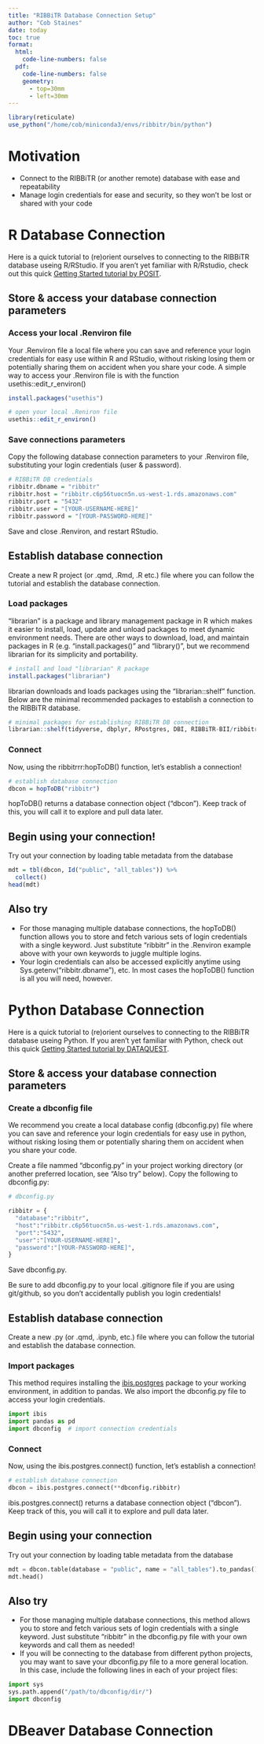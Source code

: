 ```yaml
---
title: "RIBBiTR Database Connection Setup"
author: "Cob Staines"
date: today
toc: true
format:
  html: 
    code-line-numbers: false
  pdf:
    code-line-numbers: false
    geometry: 
      - top=30mm
      - left=30mm
---
```


```r
library(reticulate)
use_python("/home/cob/miniconda3/envs/ribbitr/bin/python")

```

# Motivation
- Connect to the RIBBiTR (or another remote) database with ease and repeatability
- Manage login credentials for ease and security, so they won't be lost or shared with your code

::: {.panel-tabset}

# R Database Connection
Here is a quick tutorial to (re)orient ourselves to connecting to the RIBBiTR database useing R/RStudio. If you aren't yet familiar with R/Rstudio, check out this quick [Getting Started tutorial by POSIT](https://docs.posit.co/ide/user/ide/get-started/).

## Store & access your database connection parameters

### Access your local .Renviron file
Your .Renviron file a local file where you can save and reference your login credentials for easy use within R and RStudio, without risking losing them or potentially sharing them on accident when you share your code. A simple way to access your .Renviron file is with the function usethis::edit_r_environ()

```r
install.packages("usethis")

# open your local .Reniron file
usethis::edit_r_environ()
```

### Save connections parameters
Copy the following database connection parameters to your .Renviron file, substituting your login credentials (user & password).

```r
# RIBBiTR DB credentials
ribbitr.dbname = "ribbitr"
ribbitr.host = "ribbitr.c6p56tuocn5n.us-west-1.rds.amazonaws.com"
ribbitr.port = "5432"
ribbitr.user = "[YOUR-USERNAME-HERE]"
ribbitr.password = "[YOUR-PASSWORD-HERE]"
```

Save and close .Renviron, and restart RStudio.

## Establish database connection
Create a new R project (or .qmd, .Rmd, .R etc.) file where you can follow the tutorial and establish the database connection.

### Load packages
"librarian" is a package and library management package in R which makes it easier to install, load, update and unload packages to meet dynamic environment needs. There are other ways to download, load, and maintain packages in R (e.g. "install.packages()" and "library()", but we recommend librarian for its simplicity and portability.

```r
# install and load "librarian" R package
install.packages("librarian")
```

librarian downloads and loads packages using the "librarian::shelf" function. Below are the minimal recommended packages to establish a connection to the RIBBiTR database.

```r
# minimal packages for establishing RIBBiTR DB connection
librarian::shelf(tidyverse, dbplyr, RPostgres, DBI, RIBBiTR-BII/ribbitrrr)
```

### Connect
Now, using the ribbitrrr:hopToDB() function, let's establish a connection!

```r
# establish database connection
dbcon = hopToDB("ribbitr")
```

hopToDB() returns a database connection object ("dbcon"). Keep track of this, you will call it to explore and pull data later.

## Begin using your connection!
Try out your connection by loading table metadata from the database

```r
mdt = tbl(dbcon, Id("public", "all_tables")) %>%
  collect()
head(mdt)
```

## Also try
-   For those managing multiple database connections, the hopToDB() function allows you to store and fetch various sets of login credentials with a single keyword. Just substitute "ribbitr" in the .Renviron example above with your own keywords to juggle multiple logins.
-   Your login credentials can also be accessed explicitly anytime using Sys.getenv("ribbitr.dbname"), etc. In most cases the hopToDB() function is all you will need, however.

# Python Database Connection
Here is a quick tutorial to (re)orient ourselves to connecting to the RIBBiTR database useing Python. If you aren't yet familiar with Python, check out this quick [Getting Started tutorial by DATAQUEST](https://www.dataquest.io/blog/jupyter-notebook-tutorial/).

## Store & access your database connection parameters

### Create a dbconfig file
We recommend you create a local database config (dbconfig.py) file where you can save and reference your login credentials for easy use in python, without risking losing them or potentially sharing them on accident when you share your code.

Create a file nammed "dbconfig.py" in your project working directory (or another preferred location, see "Also try" below). Copy the following to dbconfig.py:

```python
# dbconfig.py

ribbitr = {
  "database":"ribbitr",
  "host":"ribbitr.c6p56tuocn5n.us-west-1.rds.amazonaws.com",
  "port":"5432",
  "user":"[YOUR-USERNAME-HERE]",
  "password":"[YOUR-PASSWORD-HERE]",
}

```

Save dbconfig.py.

Be sure to add dbconfig.py to your local .gitignore file if you are using git/github, so you don't accidentally publish you login credentials!

## Establish database connection
Create a new .py (or .qmd, .ipynb, etc.) file where you can follow the tutorial and establish the database connection.

### Import packages
This method requires installing the [ibis.postgres](https://ibis-project.org/backends/postgresql) package to your working environment, in addition to pandas. We also import the dbconfig.py file to access your login credentials.

```python
import ibis
import pandas as pd
import dbconfig  # import connection credentials
```

### Connect
Now, using the ibis.postgres.connect() function, let’s establish a connection!

```python
# establish database connection
dbcon = ibis.postgres.connect(**dbconfig.ribbitr)
```

ibis.postgres.connect() returns a database connection object (“dbcon”). Keep track of this, you will call it to explore and pull data later.

## Begin using your connection
Try out your connection by loading table metadata from the database

```python

mdt = dbcon.table(database = "public", name = "all_tables").to_pandas()
mdt.head()
```

## Also try
-   For those managing multiple database connections, this method allows you to store and fetch various sets of login credentials with a single keyword. Just substitute "ribbitr" in the dbconfig.py file with your own keywords and call them as needed!
-   If you will be connecting to the database from different python projects, you may want to save your dbconfig.py file to a more general location. In this case, include the following lines in each of your project files:

```python
import sys
sys.path.append("/path/to/dbconfig/dir/")
import dbconfig
```

# DBeaver Database Connection

:::